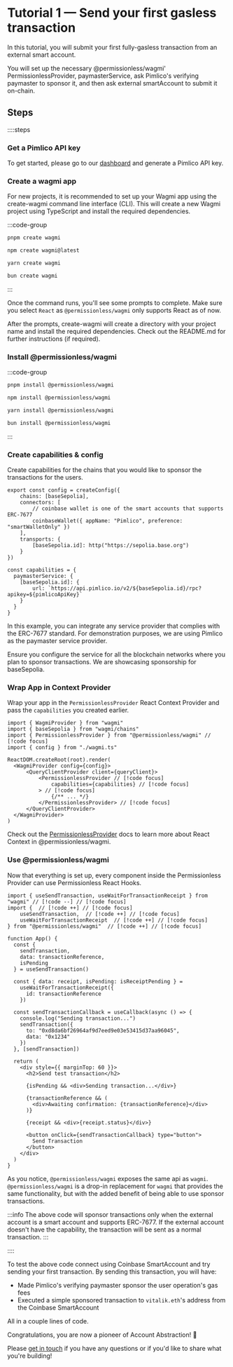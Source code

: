 # Tutorial 1 — Send your first gasless transaction

In this tutorial, you will submit your first fully-gasless transaction from an external smart account.

You will set up the necessary @permissionless/wagmi' PermissionlessProvider, paymasterService, ask Pimlico's verifying paymaster to sponsor it, and then ask external smartAccount to submit it on-chain.

## Steps

::::steps

### Get a Pimlico API key

To get started, please go to our [dashboard](https://dashboard.pimlico.io) and generate a Pimlico API key.

### Create a wagmi app

For new projects, it is recommended to set up your Wagmi app using the create-wagmi command line interface (CLI). This will create a new Wagmi project using TypeScript and install the required dependencies.

:::code-group
```bash [pnpm]
pnpm create wagmi
```

```bash [npm]
npm create wagmi@latest
```

```bash [yarn]
yarn create wagmi
```

```bash [bun]
bun create wagmi
```
:::

Once the command runs, you'll see some prompts to complete. Make sure you select `React` as `@permissionless/wagmi` only supports React as of now.

After the prompts, create-wagmi will create a directory with your project name and install the required dependencies. Check out the README.md for further instructions (if required).

### Install @permissionless/wagmi

:::code-group
```bash [pnpm]
pnpm install @permissionless/wagmi
```

```bash [npm]
npm install @permissionless/wagmi
```

```bash [yarn]
yarn install @permissionless/wagmi
```

```bash [bun]
bun install @permissionless/wagmi
```
:::

### Create capabilities & config

Create capabilities for the chains that you would like to sponsor the transactions for the users.

```tsx
export const config = createConfig({
    chains: [baseSepolia],
    connectors: [
        // coinbase wallet is one of the smart accounts that supports ERC-7677
        coinbaseWallet({ appName: "Pimlico", preference: "smartWalletOnly" })
    ],
    transports: {
        [baseSepolia.id]: http("https://sepolia.base.org")
    }
})

const capabilities = {
  paymasterService: {
    [baseSepolia.id]: {
        url: `https://api.pimlico.io/v2/${baseSepolia.id}/rpc?apikey=${pimlicoApiKey}`
    }
  }
}
```

In this example, you can integrate any service provider that complies with the ERC-7677 standard. For demonstration purposes, we are using Pimlico as the paymaster service provider.

Ensure you configure the service for all the blockchain networks where you plan to sponsor transactions. We are showcasing sponsorship for baseSepolia.


### Wrap App in Context Provider

Wrap your app in the `PermissionlessProvider` React Context Provider and pass the `capabilities` you created earlier.

```tsx
import { WagmiProvider } from "wagmi"
import { baseSepolia } from "wagmi/chains"
import { PermissionlessProvider } from "@permissionless/wagmi" // [!code focus]
import { config } from "./wagmi.ts"

ReactDOM.createRoot(root).render(
  <WagmiProvider config={config}>
      <QueryClientProvider client={queryClient}>
          <PermissionlessProvider // [!code focus]
              capabilities={capabilities} // [!code focus]
          > // [!code focus]
              {/** ... */}
          </PermissionlessProvider> // [!code focus]
      </QueryClientProvider>
  </WagmiProvider>
)
```

Check out the [PermissionlessProvider]() docs to learn more about React Context in @permissionless/wagmi.

### Use @permissionless/wagmi

Now that everything is set up, every component inside the Permissionless Provider can use Permissionless React Hooks.

```tsx [App.tsx]
import { useSendTransaction, useWaitForTransactionReceipt } from "wagmi" // [!code --] // [!code focus]
import {  // [!code ++] // [!code focus]
    useSendTransaction,  // [!code ++] // [!code focus]
    useWaitForTransactionReceipt  // [!code ++] // [!code focus]
} from "@permissionless/wagmi"  // [!code ++] // [!code focus]

function App() {
  const {
    sendTransaction,
    data: transactionReference,
    isPending
  } = useSendTransaction()
  
  const { data: receipt, isPending: isReceiptPending } =
    useWaitForTransactionReceipt({
      id: transactionReference
    })

  const sendTransactionCallback = useCallback(async () => {
    console.log("Sending transaction...")
    sendTransaction({
      to: "0xd8da6bf26964af9d7eed9e03e53415d37aa96045",
      data: "0x1234"
    })
  }, [sendTransaction])

  return (
    <div style={{ marginTop: 60 }}>
      <h2>Send test transaction</h2>

      {isPending && <div>Sending transaction...</div>}

      {transactionReference && (
        <div>Awaiting confirmation: {transactionReference}</div>
      )}

      {receipt && <div>{receipt.status}</div>}

      <button onClick={sendTransactionCallback} type="button">
        Send Transaction
      </button>
    </div>
  )
}
```

As you notice, `@permissionless/wagmi` exposes the same api as `wagmi`. `@permissionless/wagmi` is a drop-in replacement for `wagmi` that provides the same functionality, but with the added benefit of being able to use sponsor transactions.

:::info
The above code will sponsor transactions only when the external account is a smart account and supports ERC-7677. If the external account doesn't have the capability, the transaction will be sent as a normal transaction.
:::

::::

To test the above code connect using Coinbase SmartAccount and try sending your first transaction. By sending this transaction, you will have:
- Made Pimlico's verifying paymaster sponsor the user operation's gas fees
- Executed a simple sponsored transaction to `vitalik.eth`'s address from the Coinbase SmartAccount

All in a couple lines of code.

Congratulations, you are now a pioneer of Account Abstraction! 🎉

Please [get in touch](https://t.me/pimlicoHQ) if you have any questions or if you'd like to share what you're building!